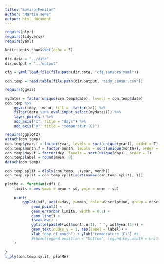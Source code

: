 ```yaml
---
title: "Enviro-Monitor"
author: "Martin Bens"
output: html_document
---
```


```r
require(plyr)
require(tidyverse)
require(yaml)

knitr::opts_chunk$set(echo = F)

dir.data = "../data"
dir.output = "../output"

cfg = yaml.load_file(file.path(dir.data, "cfg_sensors.yaml"))

con.temp = read.table(file.path(dir.output, "tidy_sensor.csv"))
```

```r
require(ggvis)

mydates = factor(unique(con.temp$date), levels = con.temp$date)
con.temp %>%
    ggvis(~day, ~mean, fill = ~factor(id)) %>%
    filter(date %in% eval(input_select(mydates))) %>%
    layer_points() %>%
    add_axis("x", title = "days") %>%
    add_axis("y", title = "temperatur (C)")
```

```r
require(ggplot2)
attach(con.temp)
con.temp$year.f = factor(year, levels = sort(unique(year)), order = T)
con.temp$month.f = factor(month, levels = sort(unique(month)), order = T)
con.temp$day.f = factor(day, levels = sort(unique(day)), order = T)
con.temp$label = round(mean, 0)
detach(con.temp)

con.temp.split = dlply(con.temp, .(year, month))
con.temp.split = con.temp.split[sort(names(con.temp.split), T)]
```

```r
plotMe <- function(xdf) {
    limits = aes(ymax = mean + sd, ymin = mean - sd)

    print(
        ggplot(xdf, aes(x=day, y=mean, color=description, group = description)) +
            geom_point() +
            geom_errorbar(limits, width = 0.1) +
            geom_line() +
            theme_bw() +
            ggtitle(paste0(xdf$month.n[1], " ", xdf$year[1])) +
            geom_text(nudge_y = 1, aes(label = label)) +
            xlab("day of month") + ylab("temperature (C)") #+
            #theme(legend.position = "bottom", legend.key.width = unit(3, "cm"))
    )

}
l_ply(con.temp.split, plotMe)
```



